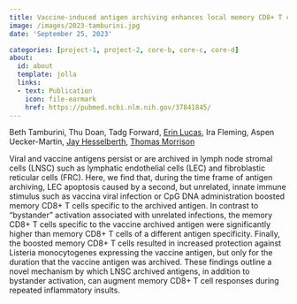 ```yaml
---
title: Vaccine-induced antigen archiving enhances local memory CD8+ T cell responses following an unrelated viral infection
image: /images/2023-tamburini.jpg
date: 'September 25, 2023'

categories: [project-1, project-2, core-b, core-c, core-d]
about:
  id: about
  template: jolla
  links:
  - text: Publication
    icon: file-earmark
    href: https://pubmed.ncbi.nlm.nih.gov/37841845/
---
```


Beth Tamburini, Thu Doan, Tadg Forward, [Erin Lucas](http://orcid.org/0000-0001-7705-2069), Ira Fleming, Aspen Uecker-Martin, [Jay Hesselberth](https://scholar.google.com/citations?user=EnOmNEYAAAAJ), [Thomas Morrison](https://scholar.google.com/citations?user=ljkm0eMAAAAJ&hl=en&oi=ao)

Viral and vaccine antigens persist or are archived in lymph node stromal cells (LNSC) such as lymphatic endothelial cells (LEC) and fibroblastic reticular cells (FRC). Here, we find that, during the time frame of antigen archiving, LEC apoptosis caused by a second, but unrelated, innate immune stimulus such as vaccina viral infection or CpG DNA administration boosted memory CD8+ T cells specific to the archived antigen. In contrast to "bystander" activation associated with unrelated infections, the memory CD8+ T cells specific to the vaccine archived antigen were significantly higher than memory CD8+ T cells of a different antigen specificity. Finally, the boosted memory CD8+ T cells resulted in increased protection against Listeria monocytogenes expressing the vaccine antigen, but only for the duration that the vaccine antigen was archived. These findings outline a novel mechanism by which LNSC archived antigens, in addition to bystander activation, can augment memory CD8+ T cell responses during repeated inflammatory insults.
